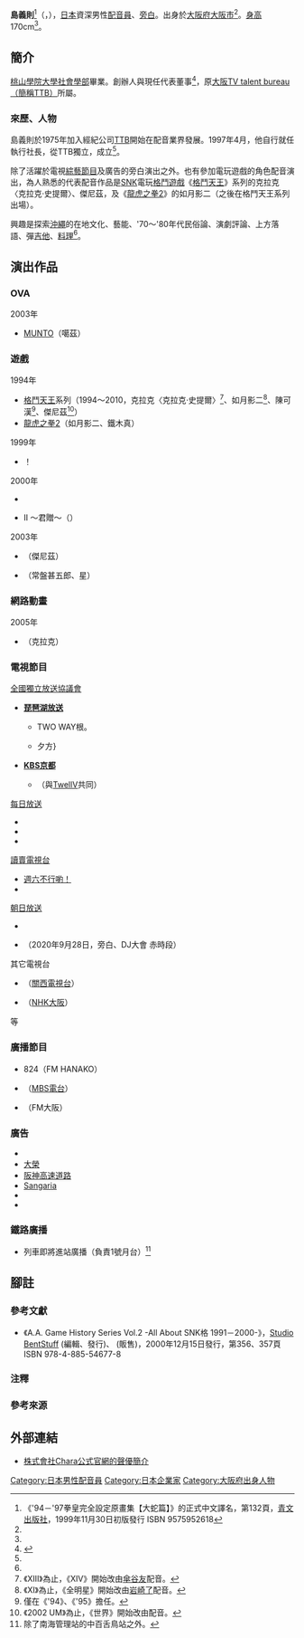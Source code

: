 {{multiple issues|
{{refimprove|time=2016-10-03T18:16:25+00:00}}
{{overly detailed|time=2016-10-03T18:16:25+00:00}}
{{primarysources|time=2016-10-03T18:16:25+00:00}}
}}
{{noteTA|G1=Game}}
{{配音員
|姓名= 島義則
|圖片= 
|尺寸= 
|替代= 
|簡介= 
|本名= 
|外文名= 島 よしのり
|外文= ja
|羅馬拼音= 
|英文名= 
|暱稱= 
|藝名= 
|國籍= 
|籍貫= 
|出生地= 
|出身地= {{JPN}}[[大阪府|大阪府]][[大阪市|大阪市]]
|死歿地= 
|出生名= 
|生年= 1955
|生月= 7
|生日= 20
|歿年= 
|歿月= 
|歿日= 
|血型= 
|配演語言= 
|教育程度= 
|母校= [[桃山學院大學|桃山學院大學]]
|所屬= {{link-ja|Chara (演藝製作公司)|キャラ (芸能プロダクション)|株式會社Chara}}
|宗教信仰= 
|配偶= 
|活躍年代= 1975年－
|出道作= 
|代表作= '''遊戲'''<br />克拉克、傑尼茲<br />（[[拳皇系列|格鬥天王]]系列）<br />如月影二<br />（[[龍虎之拳|龍虎之拳2]]、格鬥天王系列）
|網站= 
|其他= 
|module= {{japanese|embed=yes|島 よしのり|しま よしのり|Shima Yoshinori}}
}}
'''島義則'''<ref>《'94－'97拳皇完全設定原畫集【大蛇篇】》的正式中文譯名，第132頁，[[青文出版社|青文出版社]]，1999年11月30日初版發行 ISBN 9575952618</ref>（{{lang-ja|島 よしのり}}，{{bd|1955年|7月20日<ref name="chara-pro">{{Cite web|date=|work=|url=http://chara.co.jp/talent.php?d=1&id=39|title=株式會社Chara公式官網的聲優簡介|publisher={{link-ja|Chara (演藝製作公司)|キャラ (芸能プロダクション)|株式會社Chara}}|accessdate=2016-10-03|language=ja|archive-date=2020-12-04|archive-url=https://web.archive.org/web/20201204020822/https://chara.co.jp/talent.php?d=1&id=39|dead-url=no}}</ref>||}}），[[日本|日本]]資深男性[[配音員|配音員]]、[[旁白|旁白]]。出身於[[大阪府|大阪府]][[大阪市|大阪市]]<ref name="chara-pro" />。[[身高|身高]]170cm<ref name="chara-pro" />。

== 簡介 ==
[[桃山學院大學|桃山學院大學社會學部]]畢業。{{link-ja|Chara (演藝製作公司)|キャラ (芸能プロダクション)|株式會社Chara}}創辦人與現任代表董事<ref name="company">{{Cite web|date=|work=|url=http://chara.co.jp/company.php|title=【公司經歷】株式會社Chara公式官網|publisher=株式會社Chara|accessdate=2016-10-03|language=ja|archive-date=2016-10-10|archive-url=https://web.archive.org/web/20161010171414/http://chara.co.jp/company.php|dead-url=no}}</ref>，原[[大阪TV_talent_bureau|大阪TV talent bureau（簡稱TTB）]]所屬。

=== 來歷、人物 ===
島義則於1975年加入經紀公司[[大阪TV_talent_bureau|TTB]]開始在配音業界發展。1997年4月，他自行就任執行社長，從TTB獨立，成立{{link-ja|Chara (演藝製作公司)|キャラ (芸能プロダクション)|株式會社Chara}}<ref name="company" />。

除了活躍於電視[[綜藝節目|綜藝節目]]及廣告的旁白演出之外。也有參加電玩遊戲的角色配音演出，為人熟悉的代表配音作品是[[SNK_Playmore|SNK]]電玩[[格鬥遊戲|格鬥遊戲]]《[[拳皇系列|格鬥天王]]》系列的克拉克〈克拉克·史提爾〉、傑尼茲，及《[[龍虎之拳|龍虎之拳2]]》的如月影二（之後在格鬥天王系列出場）。

興趣是探索[[沖繩縣|沖繩]]的在地文化、藝能、'70～'80年代民俗論、演劇評論、上方落語、彈[[吉他|吉他]]、[[料理|料理]]<ref name="chara-pro" />。

== 演出作品 ==
=== OVA ===
; 2003年
* [[仰望天空的少女瞳中的世界|MUNTO]]（噶茲）

=== 遊戲 ===
; 1994年
* [[拳皇系列|格鬥天王]]系列（1994～2010，克拉克〈克拉克·史提爾〉<ref group="注">《XIII》為止，《XIV》開始改由[[傘谷友|傘谷友]]配音。</ref>、如月影二<ref group="注">《XI》為止，《全明星》開始改由[[岩崎了|岩崎了]]配音。</ref>、陳可漢<ref group="注">僅在《'94》、《'95》擔任。</ref>、傑尼茲<ref group="注">《2002 UM》為止，《世界》開始改由{{link-ja|赤城進|赤城進}}配音。</ref>）
* [[龍虎之拳|龍虎之拳2]]（如月影二、鐵木真）
; 1999年
* {{lang|ja|トンバ}}！{{lang|ja|ザ·ワイルドアドベンチャー}}
; 2000年
* {{link-ja|稻川淳二 深夜中的計程車|稲川淳二 真夜中のタクシー}}
* {{lang|ja|ファーランドオデッセイ}}II ～君{{lang|ja|に}}贈{{lang|ja|るセレナーデ}}～（{{lang|ja|ボウズ}}）
; 2003年
* {{link-ja|SNK VS. CAPCOM SVC CHAOS|SNK VS. CAPCOM SVC CHAOS}}（傑尼茲）
* {{link-ja|SSSweet ～尋找甜蜜戀情～|すいすい Sweet あまい恋のみつけ方}}（常盤甚五郎、星{{lang|ja|のナビゲーター}}）

=== 網路動畫 ===
; 2005年
* {{link-ja|拳皇：另一天|The King of Fighters: Another Day|格鬥天王：另一天}}（克拉克）

=== 電視節目 ===
; [[全國獨立放送協議會|全國獨立放送協議會]]
* '''[[琵琶湖放送|琵琶湖放送]]'''
** {{lang|ja|フリータイムおしゃべり}}TWO WAY{{lang|ja|彦}}根{{lang|ja|です}}。
** 夕方{{lang|ja|ワイド ぶるるるぶびわこ}}}

* '''[[京都放送|KBS京都]]'''
** {{lang|ja|{{link-ja|京·ごはんたべ|京・ごはんたべ}}}}（與[[World_Hi-Vision_Channel|TwellV]]共同） 

; [[每日放送|每日放送]]
* {{lang|ja|{{link-ja|知っとこ！|知っとこ!}}}}
* {{link-ja|呼呼秀秀 (電視節目)|ちちんぷいぷい (テレビ番組)|呼呼秀秀}}
* {{link-ja|Puri Puri (電視節目)|プリプリ (テレビ番組)|Puri Puri}}

; [[讀賣電視台|讀賣電視台]]
* [[週六不行喲！|週六不行喲！]]
* {{link-ja|週刊裏藝大全|ウラネタ芸能ワイド 週刊えみぃSHOW}}

; [[朝日放送|朝日放送]]
* {{lang|ja|{{link-ja|クイズ！紳助くん|クイズ!紳助くん}}}}
* {{link-ja|PANEL QUIZ ATTACK 25|パネルクイズ アタック25|ATTACK 25}}（2020年9月28日，旁白、DJ大會 赤時段）

; 其它電視台
* {{link-ja|痛快！每天|痛快!エブリデイ}}（[[關西電視台|關西電視台]]）
* {{lang|ja|{{link-ja|えぇトコ|えぇトコ}}}}（[[NHK大阪放送局|NHK大阪]]）

等

=== 廣播節目 ===
* {{lang|ja|プロムナード}}824（FM HANAKO）
* {{lang|ja|{{link-ja|MBSベースボールパーク#ブレーブス·ダイナミック·アワー|MBSベースボールパーク#ブレーブス・ダイナミック・アワー|ブレーブス·ダイナミック·アワー}}}}（[[每日放送|MBS電台]]）
* {{lang|ja|ひとときシネマのように}}（FM大阪）

=== 廣告 ===
* {{link-ja|大阪瓦斯|大阪ガス}}
* [[永旺集團|大榮]]
* [[阪神高速道路|阪神高速道路]]
* [[Sangaria|Sangaria]]
* {{link-ja|東江眼鏡|東江メガネ}}
* {{link-ja|食道園|食道園 (大阪)}}

=== 鐵路廣播 ===
* {{link-ja|泉北高速鐵路|泉北高速鉄道}}列車即將進站廣播（負責1號月台）<ref group="注">除了南海管理站的中百舌鳥站之外。</ref>

== 腳註 ==
=== 參考文獻 ===
* 《A.A. Game History Series Vol.2 -All About SNK{{lang|ja|対戦}}格{{lang|ja|闘ゲーム}} 1991－2000-》，[[Studio_BentStuff|Studio BentStuff]] (編輯、發行)、{{link-ja|電波新聞社|電波新聞社}} (販售)，2000年12月15日發行，第356、357頁 ISBN 978-4-885-54677-8

=== 注釋 ===
{{reflist|group="注"}}

=== 參考來源 ===
{{reflist}}

== 外部連結 ==
* [http://chara.co.jp/talent.php?d=1&id=1 株式會社Chara公式官網的聲優簡介] {{Wayback|url=http://chara.co.jp/talent.php?d=1&id=1 |date=20201125134554 }} {{ja icon}}

{{DEFAULTSORT:Shima Yoshinori}}
[[Category:日本男性配音員|Category:日本男性配音員]]
[[Category:日本企業家|Category:日本企業家]]
[[Category:大阪府出身人物|Category:大阪府出身人物]]